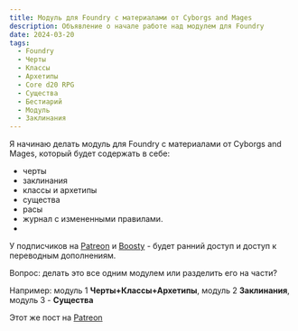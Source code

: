 ```yaml
---
title: Модуль для Foundry с материалами от Cyborgs and Mages
description: Объявление о начале работе над модулем для Foundry
date: 2024-03-20
tags:
  - Foundry
  - Черты
  - Классы
  - Архетипы
  - Core d20 RPG
  - Существа
  - Бестиарий
  - Модуль
  - Заклинания
---
```


Я начинаю делать модуль для Foundry с материалами от Cyborgs and Mages, который будет содержать в себе:
- черты
- заклинания
- классы и архетипы
- существа
- расы
- журнал с измененными правилами.
- 
У подписчиков на [Patreon](https://www.patreon.com/palikhov) и [Boosty](https://boosty.to/cyborgsandmages) - будет ранний доступ и доступ к переводным дополнениям.

Вопрос: делать это все одним модулем или разделить его на части?

Например: модуль 1 **Черты+Классы+Архетипы**, модуль 2 **Заклинания**, модуль 3 -  **Существа**

Этот же пост на [Patreon](https://www.patreon.com/posts/modul-dlia-s-ot-100735469?utm_medium=clipboard_copy&utm_source=copyLink&utm_campaign=postshare_creator&utm_content=join_link)
